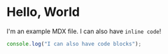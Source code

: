 # Hello, World

I'm an example MDX file. I can also have `inline code`!

```js
console.log("I can also have code blocks");
```
